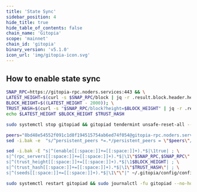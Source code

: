 ```yaml
---
title: 'State Sync'
sidebar_position: 4
hide_title: true
hide_table_of_contents: false
chain_name: 'Gitopia'
scope: 'mainnet'
chain_id: 'gitopia'
binary_version: 'v5.1.0'
icon_url: 'img/gitopia-icon.svg'
---
```



<PageTitle
  iconUrl="img/gitopia-icon.svg"
  title="Gitopia State Sync"
  chainId="gitopia"
  version="v5.1.0"
/>

## How to enable state sync

```bash
SNAP_RPC=https://gitopia-rpc.noders.services:443 && \
LATEST_HEIGHT=$(curl -s $SNAP_RPC/block | jq -r .result.block.header.height); \
BLOCK_HEIGHT=$((LATEST_HEIGHT - 2000)); \
TRUST_HASH=$(curl -s "$SNAP_RPC/block?height=$BLOCK_HEIGHT" | jq -r .result.block_id.hash) && \
echo $LATEST_HEIGHT $BLOCK_HEIGHT $TRUST_HASH
```

```bash
sudo systemctl stop gitopiad && gitopiad tendermint unsafe-reset-all --home ~/.gitopia --keep-addr-book
```

```bash
peers="8bd48e54552f091c1d8f194515754ab6ed74f054@gitopia-rpc.noders.services:11356"
sed -i.bak -e  "s/^persistent_peers *=.*/persistent_peers = \"$peers\"/" ~/.gitopia/config/config.toml
```

```bash
sed -i.bak -E "s|^(enable[[:space:]]+=[[:space:]]+).*$|\1true| ; \
s|^(rpc_servers[[:space:]]+=[[:space:]]+).*$|\1\"$SNAP_RPC,$SNAP_RPC\"| ; \
s|^(trust_height[[:space:]]+=[[:space:]]+).*$|\1$BLOCK_HEIGHT| ; \
s|^(trust_hash[[:space:]]+=[[:space:]]+).*$|\1\"$TRUST_HASH\"| ; \
s|^(seeds[[:space:]]+=[[:space:]]+).*$|\1\"\"|" ~/.gitopia/config/config.toml
```

```bash
sudo systemctl restart gitopiad && sudo journalctl -fu gitopiad --no-hostname -o cat
```
